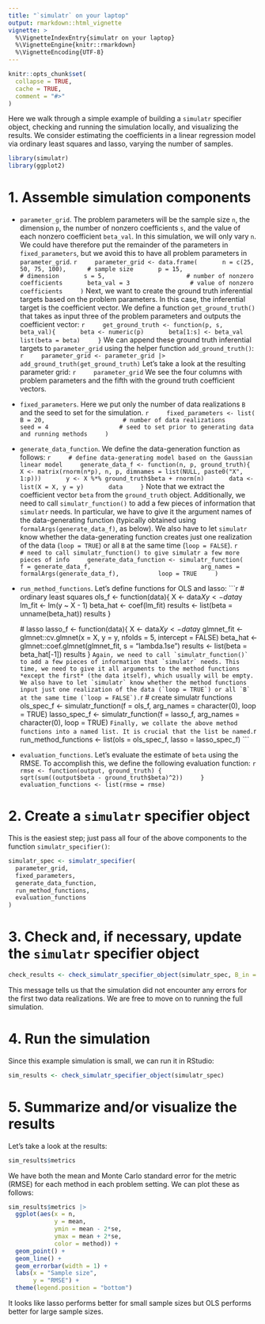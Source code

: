 ```yaml
---
title: "`simulatr` on your laptop"
output: rmarkdown::html_vignette
vignette: >
  %\VignetteIndexEntry{simulatr on your laptop}
  %\VignetteEngine{knitr::rmarkdown}
  %\VignetteEncoding{UTF-8}
---
```


```r
knitr::opts_chunk$set(
  collapse = TRUE,
  cache = TRUE,
  comment = "#>"
)
```

Here we walk through a simple example of building a `simulatr` specifier object, checking and running the simulation locally, and visualizing the results. We consider estimating the coefficients in a linear regression model via ordinary least squares and lasso, varying the number of samples. 

```r
library(simulatr)
library(ggplot2)
```

# 1. Assemble simulation components

- `parameter_grid`. The problem parameters will be the sample size `n`, the dimension `p`, the number of nonzero coefficients `s`, and the value of each nonzero coefficient `beta_val`. In this simulation, we will only vary `n`. We could have therefore put the remainder of the parameters in `fixed_parameters`, but we avoid this to have all problem parameters in `parameter_grid`.
    ```r
    parameter_grid <- data.frame(
      n = c(25, 50, 75, 100),      # sample size
      p = 15,                      # dimension
      s = 5,                       # number of nonzero coefficients
      beta_val = 3                 # value of nonzero coefficients
    )
    ```
Next, we want to create the ground truth inferential targets based on the problem parameters. In this case, the inferential target is the coefficient vector. We define a function `get_ground_truth()` that takes as input three of the problem parameters and outputs the coefficient vector:
    ```r
    get_ground_truth <- function(p, s, beta_val){
      beta <- numeric(p)
      beta[1:s] <- beta_val
      list(beta = beta)
    }
    ```
We can append these ground truth inferential targets to `parameter_grid` using the helper function `add_ground_truth()`:
    ```r
    parameter_grid <- parameter_grid |> add_ground_truth(get_ground_truth)
    ```
Let's take a look at the resulting parameter grid:
    ```r
    parameter_grid
    ```
We see the four columns with problem parameters and the fifth with the ground truth coefficient vectors.

- `fixed_parameters`. Here we put only the number of data realizations `B` and the seed to set for the simulation. 
    ```r
    fixed_parameters <- list(
      B = 20,                      # number of data realizations
      seed = 4                    # seed to set prior to generating data and running methods
    )
    ```
    
- `generate_data_function`. We define the data-generation function as follows:
    ```r
    # define data-generating model based on the Gaussian linear model
    generate_data_f <- function(n, p, ground_truth){
      X <- matrix(rnorm(n*p), n, p, dimnames = list(NULL, paste0("X", 1:p)))
      y <- X %*% ground_truth$beta + rnorm(n)
      data <- list(X = X, y = y)
      data
    }
    ```
Note that we extract the coefficient vector `beta` from the `ground_truth` object. Additionally, we need to call `simulatr_function()` to add a few pieces of information that `simulatr` needs. In particular, we have to give it the argument names of the data-generating function (typically obtained using `formalArgs(generate_data_f)`, as below). We also have to let `simulatr` know whether the data-generating function creates just one realization of the data (`loop = TRUE`) or all `B` at the same time (`loop = FALSE`).
    ```r
    # need to call simulatr_function() to give simulatr a few more pieces of info
    generate_data_function <- simulatr_function(
      f = generate_data_f,                        
      arg_names = formalArgs(generate_data_f),    
      loop = TRUE
    )
    ```

- `run_method_functions`. Let's define functions for OLS and lasso:
    ```r
    # ordinary least squares
    ols_f <- function(data){
      X <- data$X
      y <- data$y
      lm_fit <- lm(y ~ X - 1)
      beta_hat <- coef(lm_fit)
      results <- list(beta = unname(beta_hat))
      results
    }
    
    # lasso
    lasso_f <- function(data){
      X <- data$X
      y <- data$y
      glmnet_fit <- glmnet::cv.glmnet(x = X, y = y, nfolds = 5, intercept = FALSE)
      beta_hat <- glmnet::coef.glmnet(glmnet_fit, s = "lambda.1se")
      results <- list(beta = beta_hat[-1])
      results
    }
    ```
    Again, we need to call `simulatr_function()` to add a few pieces of information that `simulatr` needs. This time, we need to give it all arguments to the method functions *except the first* (the data itself), which usually will be empty. We also have to let `simulatr` know whether the method functions input just one realization of the data (`loop = TRUE`) or all `B` at the same time (`loop = FALSE`).
    ```r
    # create simulatr functions
    ols_spec_f <- simulatr_function(f = ols_f, arg_names = character(0), loop = TRUE)
    lasso_spec_f <- simulatr_function(f = lasso_f, arg_names = character(0), loop = TRUE)
    ```
    Finally, we collate the above method functions into a named list. It is crucial that the list be named. 
    ```r
    run_method_functions <- list(ols = ols_spec_f, lasso = lasso_spec_f)
    ```
  
- `evaluation_functions`. Let's evaluate the estimate of `beta` using the RMSE. To accomplish this, we define the following evaluation function:
    ```r
    rmse <- function(output, ground_truth) {
      sqrt(sum((output$beta - ground_truth$beta)^2))
    }
    evaluation_functions <- list(rmse = rmse)
    ```
    
# 2. Create a `simulatr` specifier object

This is the easiest step; just pass all four of the above components to the function `simulatr_specifier()`:
```r
simulatr_spec <- simulatr_specifier(
  parameter_grid,
  fixed_parameters,
  generate_data_function, 
  run_method_functions,
  evaluation_functions
)
```

# 3. Check and, if necessary, update the `simulatr` specifier object
```r
check_results <- check_simulatr_specifier_object(simulatr_spec, B_in = 2)
```
This message tells us that the simulation did not encounter any errors for the first two data realizations. We are free to move on to running the full simulation.
   
# 4. Run the simulation

Since this example simulation is small, we can run it in RStudio:
```r
sim_results <- check_simulatr_specifier_object(simulatr_spec)
```

# 5. Summarize and/or visualize the results

Let's take a look at the results:
```r
sim_results$metrics
```
We have both the mean and Monte Carlo standard error for the metric (RMSE) for each method in each problem setting. We can plot these as follows:

```r
sim_results$metrics |>
  ggplot(aes(x = n, 
             y = mean, 
             ymin = mean - 2*se, 
             ymax = mean + 2*se, 
             color = method)) +
  geom_point() + 
  geom_line() + 
  geom_errorbar(width = 1) +
  labs(x = "Sample size",
       y = "RMSE") + 
  theme(legend.position = "bottom")
```

It looks like lasso performs better for small sample sizes but OLS performs better for large sample sizes.